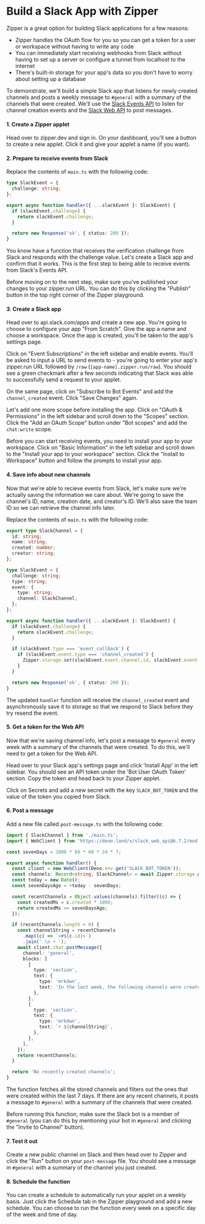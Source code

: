 # Build a Slack App with Zipper

Zipper is a great option for building Slack applications for a few reasons:

- Zipper handles the OAuth flow for you so you can get a token for a user or workspace without having to write any code
- You can immediately start receiving webhooks from Slack without having to set up a server or configure a tunnel from localhost to the internet
- There's built-in storage for your app's data so you don't have to worry about setting up a database

To demonstrate, we'll build a simple Slack app that listens for newly created channels and posts a weekly message to `#general` with a summary of the channels that were created. We'll use the [Slack Events API](https://api.slack.com/events-api) to listen for channel creation events and the [Slack Web API](https://api.slack.com/web) to post messages.

#### 1. Create a Zipper applet

Head over to zipper.dev and sign in. On your dashboard, you'll see a button to create a new applet. Click it and give your applet a name (if you want).

#### 2. Prepare to receive events from Slack

Replace the contents of `main.ts` with the following code:

```typescript
type SlackEvent = {
  challenge: string;
};

export async function handler({ ...slackEvent }: SlackEvent) {
  if (slackEvent.challenge) {
    return slackEvent.challenge;
  }

  return new Response('ok', { status: 200 });
}
```

You know have a function that receives the verification challenge from Slack and responds with the challenge value. Let's create a Slack app and confirm that it works. This is the first step to being able to receive events from Slack's Events API.

Before moving on to the next step, make sure you've published your changes to your zipper.run URL. You can do this by clicking the "Publish" button in the top right corner of the Zipper playground.

#### 3. Create a Slack app

Head over to api.slack.com/apps and create a new app. You're going to choose to configure your app "From Scratch". Give the app a name and choose a workspace. Once the app is created, you'll be taken to the app's settings page.

Click on "Event Subscriptions" in the left sidebar and enable events. You'll be asked to input a URL to send events to - you're going to enter your app's zipper.run URL followed by `/raw` (`[app-name].zipper.run/raw`). You should see a green checkmark after a few seconds indicating that Slack was able to successfully send a request to your applet.

On the same page, click on "Subscribe to Bot Events" and add the `channel_created` event. Click "Save Changes" again.

Let's add one more scope before installing the app. Click on "OAuth & Permissions" in the left sidebar and scroll down to the "Scopes" section. Click the "Add an OAuth Scope" button under "Bot scopes" and add the `chat:write` scope.

Before you can start receiving events, you need to install your app to your workspace. Click on "Basic Information" in the left sidebar and scroll down to the "Install your app to your workspace" section. Click the "Install to Workspace" button and follow the prompts to install your app.

#### 4. Save info about new channels

Now that we're able to recieve events from Slack, let's make sure we're actually saving the information we care about. We're going to save the channel's ID, name, creation date, and creator's ID. We'll also save the team ID so we can retrieve the channel info later.

Replace the contents of `main.ts` with the following code:

```typescript
export type SlackChannel = {
  id: string;
  name: string;
  created: number;
  creator: string;
};

type SlackEvent = {
  challenge: string;
  type: string;
  event: {
    type: string;
    channel: SlackChannel;
  };
};

export async function handler({ ...slackEvent }: SlackEvent) {
  if (slackEvent.challenge) {
    return slackEvent.challenge;
  }

  if (slackEvent.type === 'event_callback') {
    if (slackEvent.event.type === 'channel_created') {
      Zipper.storage.set(slackEvent.event.channel.id, slackEvent.event.channel);
    }
  }

  return new Response('ok', { status: 200 });
}
```

The updated `handler` function will receive the `channel_created` event and asynchronously save it to storage so that we respond to Slack before they try resend the event.

#### 5. Get a token for the Web API

Now that we're saving channel info, let's post a message to `#general` every week with a summary of the channels that were created. To do this, we'll need to get a token for the Web API.

Head over to your Slack app's settings page and click 'Install App' in the left sidebar. You should see an API token under the 'Bot User OAuth Token' section. Copy the token and head back to your Zipper applet.

Click on Secrets and add a new secret with the key `SLACK_BOT_TOKEN` and the value of the token you copied from Slack.

#### 6. Post a message

Add a new file called `post-message.ts` with the following code:

```typescript
import { SlackChannel } from './main.ts';
import { WebClient } from 'https://deno.land/x/slack_web_api@6.7.2/mod.js';

const sevenDays = 1000 * 60 * 60 * 24 * 7;

export async function handler() {
  const client = new WebClient(Deno.env.get('SLACK_BOT_TOKEN'));
  const channels: Record<string, SlackChannel> = await Zipper.storage.getAll();
  const today = new Date();
  const sevenDaysAgo = +today - sevenDays;

  const recentChannels = Object.values(channels).filter((c) => {
    const createdMs = c.created * 1000;
    return createdMs >= sevenDaysAgo;
  });

  if (recentChannels.length > 0) {
    const channelString = recentChannels
      .map((c) => `<#${c.id}>`)
      .join(' \n • ');
    await client.chat.postMessage({
      channel: 'general',
      blocks: [
        {
          type: 'section',
          text: {
            type: 'mrkdwn',
            text: 'In the last week, the following channels were created:',
          },
        },
        {
          type: 'section',
          text: {
            type: 'mrkdwn',
            text: `• ${channelString}`,
          },
        },
      ],
    });
    return recentChannels;
  }

  return 'No recently created channels';
}
```

The function fetches all the stored channels and filters out the ones that were created within the last 7 days. If there are any recent channels, it posts a message to `#general` with a summary of the channels that were created.

Before running this function, make sure the Slack bot is a member of `#general` (you can do this by mentioning your bot in `#general` and clicking the "Invite to Channel" button).

#### 7. Test it out

Create a new public channel on Slack and then head over to Zipper and click the "Run" button on your `post-message` file. You should see a message in `#general` with a summary of the channel you just created.

#### 8. Schedule the function

You can create a schedule to automatically run your applet on a weekly basis. Just click the Schedule tab in the Zipper playground and add a new schedule. You can choose to run the function every week on a specific day of the week and time of day.
